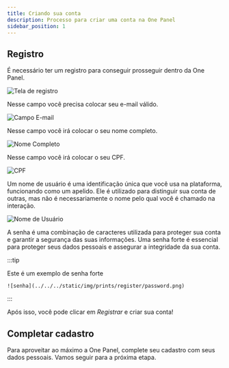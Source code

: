 ---
title: Criando sua conta
description: Processo para criar uma conta na One Panel
sidebar_position: 1
---


## Registro

É necessário ter um registro para conseguir prosseguir dentro da One Panel.

![Tela de registro](../../../static/img/prints/register/register.png)

<Tabs>
  <TabItem value="email" label="E-mail" default>
    Nesse campo você precisa colocar seu e-mail válido.

![Campo E-mail](../../../static/img/prints/register/email.png)
  </TabItem>
  <TabItem value="nome completo" label="Nome Completo">

Nesse campo você irá colocar o seu nome completo.

![Nome Completo](../../../static/img/prints/register/name.png)

  </TabItem>
  <TabItem value="CPF do usuário" label="CPF">

  Nesse campo você irá colocar o seu CPF.

  ![CPF](../../../static/img/prints/register/cpf.png)

  </TabItem>
  <TabItem value="nome de usuário" label="Nome de Usuário">
Um nome de usuário é uma identificação única que você usa na plataforma, funcionando como um apelido. Ele é utilizado para distinguir sua conta de outras, mas não é necessariamente o nome pelo qual você é chamado na interação.

![Nome de Usuário](../../../static/img/prints/register/username.png)


  </TabItem>
  <TabItem value="Senha" label="Senha">
  A senha é uma combinação de caracteres utilizada para proteger sua conta e garantir a segurança das suas informações. Uma senha forte é essencial para proteger seus dados pessoais e assegurar a integridade da sua conta.

:::tip

Este é um exemplo de senha forte

    ![senha](../../../static/img/prints/register/password.png)

:::


    
  </TabItem>
</Tabs>

Após isso, você pode clicar em *Registrar* e criar sua conta!

## Completar cadastro

Para aproveitar ao máximo a One Panel, complete seu cadastro com seus dados pessoais. Vamos seguir para a próxima etapa.
